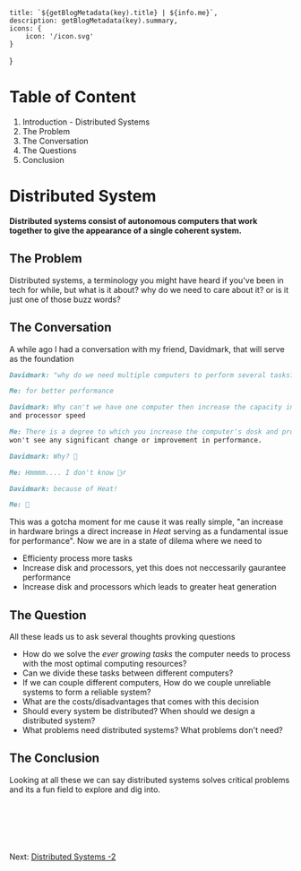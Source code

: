 

    title: `${getBlogMetadata(key).title} | ${info.me}`,
    description: getBlogMetadata(key).summary,
    icons: {
        icon: '/icon.svg'
    }
}

# Table of Content

1. Introduction - Distributed Systems
2. The Problem
3. The Conversation
4. The Questions
5. Conclusion

# Distributed System

**Distributed systems consist of autonomous computers that work together to give the appearance of a single coherent system.**

## The Problem

Distributed systems, a terminology you might have heard if you've been in tech for while, but what is it about? why do we need to care about it? or is it just one of those
buzz words?

## The Conversation

A while ago I had a conversation with my friend, Davidmark, that will serve as the foundation

```markdown
Davidmark: "why do we need multiple computers to perform several tasks?"
```

```markdown
Me: for better performance
```

```markdown
Davidmark: Why can't we have one computer then increase the capacity in terms of Disk size
and processor speed
```

```markdown
Me: There is a degree to which you increase the computer's dosk and processor and you
won't see any significant change or improvement in performance.
```

```markdown
Davidmark: Why? 🤔
```

```markdown
Me: Hmmmm.... I don't know 🤷‍♂️
```

```markdown
Davidmark: because of Heat!
```

```markdown
Me: 🤯
```

This was a gotcha moment for me cause it was really simple, "an increase in hardware brings a direct increase in _Heat_ serving as a fundamental issue for performance".
Now we are in a state of dilema where we need to

-   Efficienty process more tasks
-   Increase disk and processors, yet this does not neccessarily gaurantee performance
-   Increase disk and processors which leads to greater heat generation

## The Question

All these leads us to ask several thoughts provking questions

-   How do we solve the _ever growing tasks_ the computer needs to process with the most optimal computing resources?
-   Can we divide these tasks between different computers?
-   If we can couple different computers, How do we couple unreliable systems to form a reliable system?
-   What are the costs/disadvantages that comes with this decision
-   Should every system be distributed? When should we design a distributed system?
-   What problems need distributed systems? What problems don't need?

## The Conclusion

Looking at all these we can say distributed systems solves critical problems and its a fun field to explore and dig into.

## <br/>

<br />

Next: [Distributed Systems -2](./the-solution)